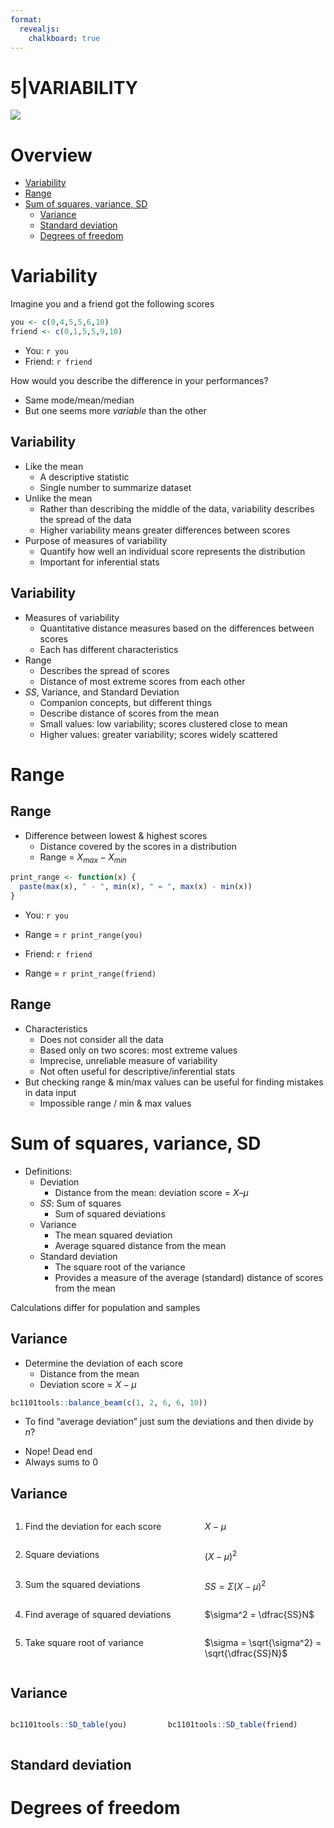 ```yaml
---
format: 
  revealjs:
    chalkboard: true
---
```


# 5|VARIABILITY {.lecture-title}

![](covers/05_variability.png)


# Overview

- [Variability]
- [Range]
- [Sum of squares, variance, SD]
  - [Variance]
  - [Standard deviation]
  - [Degrees of freedom]

# Variability

Imagine you and a friend got the following scores

```r
you <- c(0,4,5,5,6,10)
friend <- c(0,1,5,5,9,10)
```

- You: `r you`
- Friend: `r friend`

How would you describe the difference in your performances?

::: {.fragment}
- Same mode/mean/median
- But one seems more *variable* than the other
:::


## Variability

- Like the mean
    - A descriptive statistic
    - Single number to summarize dataset
- Unlike the mean
    - Rather than describing the middle of the data, variability describes the spread of the data
    - Higher variability means greater differences between scores
- Purpose of measures of variability
    - Quantify how well an individual score represents the distribution
    - Important for inferential stats


## Variability

- Measures of variability
    - Quantitative distance measures based on the differences between scores
    - Each has different characteristics
- Range
    - Describes the spread of scores
    - Distance of most extreme scores from each other
- $SS$, Variance, and Standard Deviation
    - Companion concepts, but different things
    - Describe distance of scores from the mean
    - Small values: low variability; scores clustered close to mean
    - Higher values: greater variability; scores widely scattered



# Range

## Range

- Difference between lowest & highest scores
    - Distance covered by the scores in a distribution 
    - Range = $X_{max} - X_{min}$

```r
print_range <- function(x) {
  paste(max(x), " - ", min(x), " = ", max(x) - min(x))
}
```

- You: `r you`
- Range = `r print_range(you)`

- Friend: `r friend`
- Range = `r print_range(friend)`

## Range

- Characteristics
    - Does not consider all the data
    - Based only on two scores: most extreme values
    - Imprecise, unreliable measure of variability
    - Not often useful for descriptive/inferential stats
- But checking range & min/max values can be useful for finding mistakes in data input
    - Impossible range / min & max values


# Sum of squares, variance, SD

- Definitions:
    - Deviation
        - Distance from the mean: deviation score = $X – \mu$
    - $SS$: Sum of squares
        - Sum of squared deviations
    - Variance
        - The mean squared deviation
        - Average squared distance from the mean
    - Standard deviation
        - The square root of the variance
        - Provides a measure of the average (standard) distance of scores from the mean

Calculations differ for population and samples

## Variance

- Determine the deviation of each score
    - Distance from the mean
    - Deviation score = $X - \mu$

```r
bc1101tools::balance_beam(c(1, 2, 6, 6, 10))
```

- To find “average deviation” just sum the deviations and then divide by $n$?

::: {.fragment}
- Nope! Dead end
- Always sums to $0$
:::


## Variance

:::: {.columns .fragment}
::: {.column width="60%"}
1. Find the deviation for each score
:::
::: {.column width="40%"}
$X - \mu$
:::
:::: 

:::: {.columns .fragment}
::: {.column width="60%"}
2. Square deviations
:::
::: {.column width="40%"}
$(X - \mu)^2$
:::
::::

:::: {.columns .fragment}
::: {.column width="60%"}
3. Sum the squared deviations
:::
::: {.column width="40%"}
$SS = \Sigma(X - \mu)^2$
:::
::::

:::: {.columns .fragment}
::: {.column width="60%"}
4. Find average of squared deviations
:::
::: {.column width="40%"}
$\sigma^2 = \dfrac{SS}N$
:::
::::

:::: {.columns .fragment}
::: {.column width="60%"}
5. Take square root of variance
:::
::: {.column width="40%"}
$\sigma = \sqrt{\sigma^2} = \sqrt{\dfrac{SS}N}$
:::
::::


## Variance {.small}

:::: {.columns}
::: {.column}
```r
bc1101tools::SD_table(you)
```
:::

::: {.column}
```r
bc1101tools::SD_table(friend)
```
:::
::::
    
## Standard deviation
# Degrees of freedom

